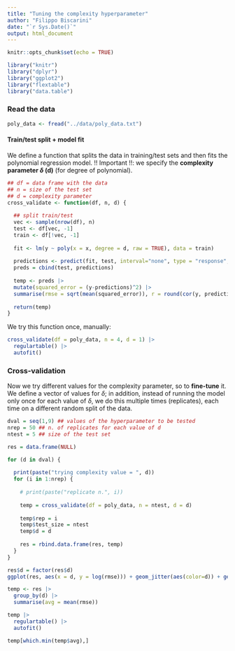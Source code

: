 ```yaml
---
title: "Tuning the complexity hyperparameter"
author: "Filippo Biscarini"
date: "`r Sys.Date()`"
output: html_document
---
```


```r
knitr::opts_chunk$set(echo = TRUE)

library("knitr")
library("dplyr")
library("ggplot2")
library("flextable")
library("data.table")
```

### Read the data

```r
poly_data <- fread("../data/poly_data.txt")
```

#### Train/test split + model fit

We define a function that splits the data in training/test sets and then fits the polynomial regression model.
!! Important !!: we specify the **complexity parameter $\delta$ (d)** (for degree of polynomial).

```r
## df = data frame with the data
## n = size of the test set
## d = complexity parameter
cross_validate <- function(df, n, d) {
  
  ## split train/test
  vec <- sample(nrow(df), n)
  test <- df[vec, -1]
  train <- df[!vec, -1]
  
  fit <- lm(y ~ poly(x = x, degree = d, raw = TRUE), data = train)
  
  predictions <- predict(fit, test, interval="none", type = "response", na.action=na.pass)
  preds = cbind(test, predictions)
  
  temp <- preds |>
  mutate(squared_error = (y-predictions)^2) |>
  summarise(rmse = sqrt(mean(squared_error)), r = round(cor(y, predictions, method = "pearson"),3), pct_error = 100*rmse/abs(mean(train$y)))
  
  return(temp)
}
```

We try this function once, manually:

```r
cross_validate(df = poly_data, n = 4, d = 1) |>
  regulartable() |>
  autofit()
```

### Cross-validation

Now we try different values for the complexity parameter, so to **fine-tune** it.
We define a vector of values for $\delta$; in addition, instead of running the model only once for each value of $\delta$,
we do this multiple times (replicates), each time on a different random split of the data.

```r
dval = seq(1,9) ## values of the hyperparameter to be tested
nrep = 50 ## n. of replicates for each value of d
ntest = 5 ## size of the test set

res = data.frame(NULL)

for (d in dval) {
  
  print(paste("trying complexity value = ", d))
  for (i in 1:nrep) {
    
    # print(paste("replicate n.", i))
  
    temp = cross_validate(df = poly_data, n = ntest, d = d)
  
    temp$rep = i
    temp$test_size = ntest
    temp$d = d
  
    res = rbind.data.frame(res, temp)
  }
}

```

```r
res$d = factor(res$d)
ggplot(res, aes(x = d, y = log(rmse))) + geom_jitter(aes(color=d)) + geom_boxplot(aes(color=d))
```

```r
temp <- res |>
  group_by(d) |>
  summarise(avg = mean(rmse))

temp |>
  regulartable() |>
  autofit()
```

```r
temp[which.min(temp$avg),]
```
